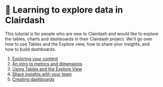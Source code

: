 # 🔭 Learning to explore data in Clairdash

This tutorial is for people who are new to Clairdash and would like to explore the tables, charts and dashboards in their Clairdash project. We'll go over how to use Tables and the Explore view, how to share your insights, and how to build dashboards.

1. [Exploring your content](/get-started/exploring-data/exploring-your-content)
2. [An intro to metrics and dimensions](/get-started/exploring-data/intro-metrics-dimensions)
3. [Using Tables and the Explore View](/get-started/exploring-data/using-explores)
4. [Share insights with your team](/get-started/exploring-data/sharing-insights)
5. [Creating dashboards](/get-started/exploring-data/dashboards)
